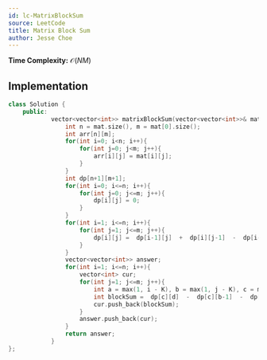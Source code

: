 ```yaml
---
id: lc-MatrixBlockSum
source: LeetCode
title: Matrix Block Sum
author: Jesse Choe
---
```


**Time Complexity:** $\mathcal O(NM)$

<LanguageSection>

<CPPSection>

## Implementation

```cpp
class Solution {
    public:
            vector<vector<int>> matrixBlockSum(vector<vector<int>>& mat, int K) {
                int n = mat.size(), m = mat[0].size();
                int arr[n][m];
                for(int i=0; i<n; i++){
                    for(int j=0; j<m; j++){
                        arr[i][j] = mat[i][j];
                    }
                }
                int dp[n+1][m+1];
                for(int i=0; i<=n; i++){
                    for(int j=0; j<=m; j++){
                        dp[i][j] = 0;
                    }
                }
                for(int i=1; i<=n; i++){
                    for(int j=1; j<=m; j++){
                        dp[i][j] =  dp[i-1][j]  +  dp[i][j-1]  -  dp[i-1][j-1]  +  arr[i-1][j-1];
                    }
                }
                vector<vector<int>> answer;
                for(int i=1; i<=n; i++){
                    vector<int> cur;
                    for(int j=1; j<=m; j++){
                        int a = max(1, i - K), b = max(1, j - K), c = min(n, i + K), d = min(m, j + K);
                        int blockSum =  dp[c][d]  -  dp[c][b-1]  -  dp[a-1][d]  +  dp[a-1][b-1]
                        cur.push_back(blockSum);
                    }
                    answer.push_back(cur);
                }
                return answer;
            }
};
```

</CPPSection>

</LanguageSection>
